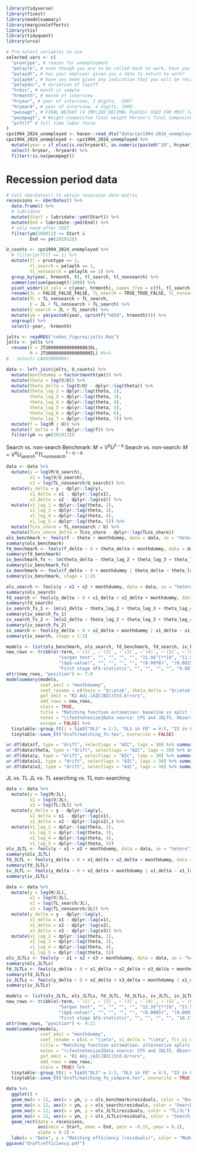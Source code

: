 ```r
library(tidyverse)
library(fixest)
library(modelsummary)
library(marginaleffects)
library(tis)
library(tidyquant)
library(urca)
```
```r
# Pre-select variables to use
selected_vars <- c(
  "pruntype", # reason for unemployment
  "pelaylk", # even though you are to be called back to work, have you been looking for work during the last 4 weeks.
  "pulaydt", # has your employer given you a date to return to work?
  "pulay6m", # have you been given any indication that you will be recalled to work within the next 6 months?
  "pelaydur", # duriation of layoff
  "hrmis", # month in sample
  "hrmonth", # month of interview
  "hryear", # year of interview, 2 digits, -1997
  "hryear4", # year of interview, 4 digits, 1998-
  "pwsswgt", # FINAL WEIGHT (4 IMPLIED DECIMAL PLACES) USED FOR MOST TABULATIONS, CONTROLLED TO INDEPENDENT ESTIMATES FOR 1) STATES; 2) ORIGIN, SEX, AND AGE; AND 3) AGE, RACE, AND SEX.
  "pwcmpwgt", # Weight-composited final weight Person's final composited weight. Used to tabulate BLS's official published labor force statistics. (4 implied decimal places)
  "prftlf" # full time labor force
)
cps1994_2024_unemployed <- haven::read_dta("data/cps1994-2024_unemployed.dta", encoding = "UTF-8", col_select = all_of(selected_vars))
cps1994_2024_unemployed <- cps1994_2024_unemployed %>%
  mutate(year = if_else(is.na(hryear4), as.numeric(paste0("19", hryear)), as.numeric(hryear4))) %>%
  select(-hryear, -hryear4) %>%
  filter(!is.na(pwcmpwgt))
```

# Recession period data
```r
# Call nberDates() to obtain recession date matrix
recessions <- nberDates() %>%
  data.frame() %>%
  # lubridate
  mutate(Start = lubridate::ymd(Start)) %>%
  mutate(End = lubridate::ymd(End)) %>%
  # only need after 1967
  filter(ym(200012) <= Start &
         End <= ym(201912))
```

```r
U_counts <- cps1994_2024_unemployed %>%
  # filter(prftlf == 1) %>%
  mutate(tl = pruntype == 1,
         tl_search = pelaylk == 1,
         tl_nonsearch = pelaylk == 2) %>%
  group_by(year, hrmonth, tl, tl_search, tl_nonsearch) %>%
  summarise(sum(pwsswgt)/1000) %>%
  pivot_wider(id_cols = c(year, hrmonth), names_from = c(tl, tl_search, tl_nonsearch), values_from = `sum(pwsswgt)/1000`) %>%
  rename(JL = FALSE_FALSE_FALSE, TL_search = TRUE_TRUE_FALSE, TL_nonsearch = TRUE_FALSE_TRUE) %>%
  mutate(TL = TL_nonsearch + TL_search,
         U = JL + TL_nonsearch + TL_search) %>%
  mutate(U_search = JL + TL_search) %>%
  mutate(ym = ym(paste0(year, sprintf("%02d", hrmonth)))) %>%
  ungroup() %>%
  select(-year, -hrmonth)
```


```r
jolts <- readRDS("codes_figures/jolts.Rds")
jolts <- jolts %>%
  rename(V = JTU000000000000000JOL,
         M = JTU000000000000000HIL) #%>%
#   select(-LNU03000000)

data <- left_join(jolts, U_counts) %>%
  mutate(monthdummy = factor(month(ym))) %>%
  mutate(theta = log(V/U)) %>%
  mutate(theta_delta = log(V/U) - dplyr::lag(theta)) %>%
  mutate(theta_lag_2 = dplyr::lag(theta, 2),
         theta_lag_3 = dplyr::lag(theta, 3),
         theta_lag_4 = dplyr::lag(theta, 4),
         theta_lag_5 = dplyr::lag(theta, 5),
         theta_lag_6 = dplyr::lag(theta, 6),
         theta_lag_7 = dplyr::lag(theta, 7)) %>%
  mutate(f = log(M / U)) %>%
  mutate(f_delta = f - dplyr::lag(f)) %>%
  filter(ym <= ym(201912))
```

Search vs. non-search
Benchmark: $M = V^\eta U^{1 - \eta}$
Search vs. non-search: $M = V^\eta U_{search}^\alpha TL_{nonsearch}^{1 - \eta - \alpha}$
```r
data <- data %>%
  mutate(y = log(M/U_search),
         x1 = log(V/U_search),
         x2 = log(TL_nonsearch/U_search)) %>%
  mutate(y_delta = y - dplyr::lag(y),
         x1_delta = x1 - dplyr::lag(x1),
         x2_delta = x2 - dplyr::lag(x2)) %>%
  mutate(x1_lag_2 = dplyr::lag(theta, 2),
         x1_lag_3 = dplyr::lag(theta, 3),
         x1_lag_4 = dplyr::lag(theta, 4),
         x1_lag_5 = dplyr::lag(theta, 5)) %>%
  mutate(TLns_share = TL_nonsearch / U) %>%
  mutate(TLns_share_delta = TLns_share - dplyr::lag(TLns_share))
ols_benchmark <- feols(f ~ theta + monthdummy, data = data, se = "hetero")
summary(ols_benchmark)
fd_benchmark <- feols(f_delta ~ 0 + theta_delta + monthdummy, data = data, se = "hetero")
summary(fd_benchmark)
iv_benchmark_fs <- lm(theta_delta ~ theta_lag_2 + theta_lag_3 + theta_lag_4 + theta_lag_5, data = data)
summary(iv_benchmark_fs)
iv_benchmark <- feols(f_delta ~ 0 + monthdummy | theta_delta ~ theta_lag_2 + theta_lag_3 + theta_lag_4 + theta_lag_5, data = data, se = "hetero")
summary(iv_benchmark, stage = 1:2)

ols_search <- feols(y ~ x1 + x2 + monthdummy, data = data, se = "hetero")
summary(ols_search)
fd_search <- feols(y_delta ~ 0 + x1_delta + x2_delta + monthdummy, data = data, se = "hetero")
summary(fd_search)
iv_search_fs_1 <- lm(x1_delta ~ theta_lag_2 + theta_lag_3 + theta_lag_4 + theta_lag_5, data = data)
summary(iv_search_fs_1)
iv_search_fs_2 <- lm(x2_delta ~ theta_lag_2 + theta_lag_3 + theta_lag_4 + theta_lag_5, data = data)
summary(iv_search_fs_2)
iv_search <- feols(y_delta ~ 0 + x2_delta + monthdummy | x1_delta ~ x1_lag_2 + x1_lag_3 + x1_lag_4 + x1_lag_5, data = data, se = "hetero")
summary(iv_search, stage = 1:2)

models <- list(ols_benchmark, ols_search, fd_benchmark, fd_search, iv_benchmark, iv_search)
new_rows <- tribble(~term, ~`(1)`, ~`(2)`, ~`(3)`, ~`(4)`, ~`(5)`, ~`(6)`,
                    "Sargan test", "", "", "", "", "11.9$^{**}$", "11.9$^{**}$",
                    "($p$-value)", "", "", "", "", "(0.0078)", "(0.0025)",
                    "First stage $F$-statistic", "", "", "", "", "9.68", "10.2")
attr(new_rows, "position") <- 7:9
modelsummary(models,
             coef_omit = "monthdummy",
             coef_rename = c(theta = "$\\eta$", theta_delta = "$\\eta$", x1 = "$\\eta$", x1_delta = "$\\eta$", fit_theta_delta = "$\\eta$", fit_x1_delta = "$\\eta$", x2 = "$\\alpha$", x2_delta = "$\\alpha$"),
             gof_omit = "R2 Adj.|AIC|BIC|Std.Errors",
             add_rows = new_rows,
             stars = TRUE,
             title = "Matching function estimation: baseline vs split in unemployment depending on searching or not\\label{matching_fn}",
             notes = "\\footnotesize{Data source: CPS and JOLTS. Observation period is from December 2000 to December 2019. The odd numbered columns shows estimates for the baseline model, while the even numbered for the extended model treating non-searching TL workers differently. Month dummies are included in the estimation. Heteroscedasticity-robust standard errors are reported in parentheses. Instruments for Columns (5) and (6) are up to 5 lags of the corresponding endogenous variable.}",
             escape = FALSE) %>%
  tinytable::group_tt(j = list("OLS" = 2:3, "OLS in FD" = 4:5, "IV in FD" = 6:7)) %>%
  tinytable::save_tt("draft/matching_fn.tex", overwrite = FALSE)

ur.df(data$f, type = "drift", selectlags = "AIC", lags = 30) %>% summary()
ur.df(data$theta, type = "drift", selectlags = "AIC", lags = 30) %>% summary()
ur.df(data$y, type = "drift", selectlags = "AIC", lags = 30) %>% summary()
ur.df(data$x1, type = "drift", selectlags = "AIC", lags = 30) %>% summary()
ur.df(data$x2, type = "drift", selectlags = "AIC", lags = 30) %>% summary()
```

JL vs. TL
JL vs. TL searching vs. TL non-searching
```r
data <- data %>%
  mutate(y = log(M/JL),
         x1 = log(V/JL),
         x2 = log(TL/JL)) %>%
  mutate(y_delta = y - dplyr::lag(y),
         x1_delta = x1 - dplyr::lag(x1),
         x2_delta = x2 - dplyr::lag(x2),) %>%
  mutate(x1_lag_2 = dplyr::lag(theta, 2),
         x1_lag_3 = dplyr::lag(theta, 3),
         x1_lag_4 = dplyr::lag(theta, 4),
         x1_lag_5 = dplyr::lag(theta, 5))
ols_JLTL <- feols(y ~ x1 + x2 + monthdummy, data = data, se = "hetero")
summary(ols_JLTL)
fd_JLTL <- feols(y_delta ~ 0 + x1_delta + x2_delta + monthdummy, data = data, se = "hetero")
summary(fd_JLTL)
iv_JLTL <- feols(y_delta ~ 0 + x2_delta + monthdummy | x1_delta ~ x1_lag_2 + x1_lag_3 + x1_lag_4 + x1_lag_5, data = data, se = "hetero")
summary(iv_JLTL)

data <- data %>%
  mutate(y = log(M/JL),
         x1 = log(V/JL),
         x2 = log(TL_search/JL),
         x3 = log(TL_nonsearch/JL)) %>%
  mutate(y_delta = y - dplyr::lag(y),
         x1_delta = x1 - dplyr::lag(x1),
         x2_delta = x2 - dplyr::lag(x2),
         x3_delta = x3 - dplyr::lag(x3)) %>%
  mutate(x1_lag_2 = dplyr::lag(theta, 2),
         x1_lag_3 = dplyr::lag(theta, 3),
         x1_lag_4 = dplyr::lag(theta, 4),
         x1_lag_5 = dplyr::lag(theta, 5))
ols_JLTLs <- feols(y ~ x1 + x2 + x3 + monthdummy, data = data, se = "hetero")
summary(ols_JLTLs)
fd_JLTLs <- feols(y_delta ~ 0 + x1_delta + x2_delta + x3_delta + monthdummy, data = data, se = "hetero")
summary(fd_JLTLs)
iv_JLTLs <- feols(y_delta ~ 0 + x2_delta + x3_delta + monthdummy | x1_delta ~ x1_lag_2 + x1_lag_3 + x1_lag_4 + x1_lag_5, data = data, se = "hetero")
summary(iv_JLTLs)

models <- list(ols_JLTL, ols_JLTLs, fd_JLTL, fd_JLTLs, iv_JLTL, iv_JLTLs)
new_rows <- tribble(~term, ~`(1)`, ~`(2)`, ~`(3)`, ~`(4)`, ~`(5)`, ~`(6)`,
                    "Sargan test", "", "", "", "", "12.3$^{**}$", "11.5$^{**}$",
                    "($p$-value)", "", "", "", "", "(0.0065)", "(0.0093)",
                    "First stage $F$-statistic", "", "", "", "", "10.1", "10.1")
attr(new_rows, "position") <- 9:11
modelsummary(models,
             coef_omit = "monthdummy",
             coef_rename = c(x1 = "\\eta", x1_delta = "\\eta", fit_x1_delta = "\\eta", x2 = "\\alpha", x2_delta = "\\alpha", x3 = "\\beta", x3_delta = "\\beta"),
             title = "Matching function estimation: alternative splits in unemployment\\label{matching_fn_compare}",
             notes = "\\footnotesize{Data source: CPS and JOLTS. Observation period is from December 2000 to December 2019. The odd numbered columns show estimates for the model separating the unemployed workers into either TL or JL, while the even numbered for separating into JL, TL on search for a new job, and TL not on search for a new job. Month dummies are included in the estimation. Heteroscedasticity-robust standard errors are reported in parentheses. Instruments for Columns (5) and (6) are up to 5 lags of the corresponding endogeneous variable.}",
             gof_omit = "R2 Adj.|AIC|BIC|Std.Errors",
             add_rows = new_rows,
             stars = TRUE) %>%
  tinytable::group_tt(j = list("OLS" = 2:3, "OLS in FD" = 4:5, "IV in FD" = 6:7)) %>%
  tinytable::save_tt("draft/matching_fn_compare.tex", overwrite = TRUE)

data %>%
  ggplot() +
  geom_ma(n = 12, aes(x = ym, y = ols_benchmark$residuals, color = "Baseline"), linetype = 1) +
  geom_ma(n = 12, aes(x = ym, y = ols_search$residuals, color = "Search/Non-search"), linetype = 1) +
  geom_ma(n = 12, aes(x = ym, y = ols_JLTL$residuals, color = "TL/JL"), linetype = 1) +
  geom_ma(n = 12, aes(x = ym, y = ols_JLTLs$residuals, color = "Searching TL/Non-searching TL/JL"), linetype = 1) +
  geom_rect(data = recessions,
            aes(xmin = Start, xmax = End, ymin = -0.15, ymax = 0.2),
            alpha = 0.2) +
  labs(x = "Date", y = "Matching efficiency (residuals)", color = "Models")
ggsave("draft/efficiency.pdf")
```